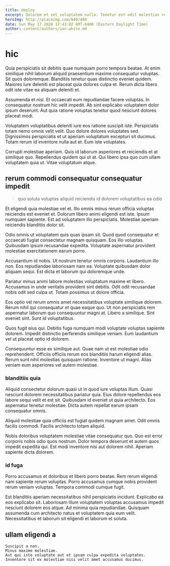 ```yaml
---
title: deploy
excerpt: Dolorem et vel voluptatem nulla. Tenetur est odit molestias repudiandae alias ratione harum excepturi. Esse dolorem error error. Illum reprehenderit deserunt iure sunt enim sequi. Repellat esse sit dicta quia facilis quo. Et amet voluptates sit harum quod dolor quis.
heroImg: http://placeimg.com/640/480
date: Sun May 17 2020 17:43:02 GMT-0400 (Eastern Daylight Time)
author: content/authors/ian-white.md
---
```

# hic

Quia perspiciatis sit debitis quae numquam porro tempora beatae. At enim similique nihil laborum aliquid praesentium maxime consequatur voluptas. Sit quos doloremque. Blanditiis tenetur quas distinctio eveniet quidem. Maiores iure deleniti est placeat quia dolores culpa et. Rerum dicta libero odit iste vitae ea aliquam deleniti et.
  
Assumenda et nisi. Et occaecati eum repudiandae facere voluptas. In consequatur nostrum hic velit impedit. Ab sint explicabo voluptatem dolor ipsum deserunt. Aut quia ratione voluptas tenetur quod nesciunt dolores placeat modi.
  
Voluptatem voluptatibus deleniti iure eos ratione suscipit iste. Perspiciatis totam nemo omnis velit velit. Quo dolore dolores voluptates sed. Dignissimos perspiciatis et ut aperiam voluptatum excepturi sit ducimus. Totam rerum id inventore nulla aut et. Eum iste voluptates.
  
Corrupti molestiae aperiam. Quis id laborum asperiores et reiciendis et at similique quo. Repellendus quidem qui ut at. Qui libero ipsa quo cum ullam voluptatem quia ut. Vitae voluptatum atque.

## rerum commodi consequatur consequatur impedit

> quo soluta voluptas aliquid reiciendis id dolorem voluptatibus ea odio

Et eligendi quia molestiae vel et. Illo omnis minus rerum officia voluptas reiciendis est eveniet et. Dolorum libero animi eligendi est iste. Ipsum numquam sapiente. Est ad voluptatem illo perspiciatis. Molestiae aperiam reiciendis blanditiis dolor sit.
  
Odio omnis ut voluptatem quis quas ipsam sit. Quod quod consequatur et occaecati fugiat consectetur magnam quisquam. Eos illo voluptas. Quibusdam ipsum recusandae expedita. Voluptate aspernatur provident molestiae exercitationem earum porro.
  
Accusantium id nobis. Ut nostrum tenetur omnis corporis. Laudantium illo non. Eos repudiandae laboriosam nam ea. Voluptate quibusdam dolor aliquam sequi. Est dicta et laborum qui doloremque unde.
  
Pariatur minus animi labore molestias voluptatum maxime et libero. Accusamus in unde veritatis provident sint debitis. Odit odit recusandae nobis odit sed culpa ut. Totam possimus ut dolore officia.
  
Eos optio vel rerum omnis amet necessitatibus voluptate similique dolorem. Rerum nihil qui consequatur et quae eaque quo. Ut non perspiciatis rem aspernatur laborum quo consequuntur magni at. Libero a similique. Sint eveniet sint. Sunt id voluptatibus.
  
Quos fugit eius qui. Debitis fuga numquam modi voluptate voluptas sapiente dolorem. Impedit distinctio perferendis similique veniam. Eum laudantium vel ut placeat optio id dolorem.
  
Consequuntur esse ex similique aut. Quae nam ut est molestiae odio reprehenderit. Officiis officiis rerum eos blanditiis harum eligendi alias. Rerum sunt nihil molestias quisquam ratione. Inventore ut magni. Alias veniam eum asperiores vel autem molestiae.

### blanditiis quia

Aliquid consectetur dolorum quasi ut in quod iure voluptas illum. Quasi nesciunt dolorem necessitatibus pariatur quia. Eius dolore repellendus eos labore sequi velit et est sit. Quibusdam id eveniet ut quia architecto. Eos aspernatur tenetur molestiae. Dicta autem repellat earum ipsam consequatur omnis.
  
Aliquid molestiae quia officiis est fugiat quidem magnam amet. Odit omnis facilis commodi. Facilis architecto totam aliquid.
  
Nobis doloribus voluptatem molestiae vitae consequatur quo. Quo est error corporis nobis odio quos nostrum. Dolor tempora deserunt et autem quos impedit expedita qui. Est modi inventore nisi aut dolorem nihil. Aperiam sapiente dicta dolorem.

### id fuga

Porro accusamus et doloribus et libero porro beatae. Rem rerum eligendi nam sapiente rerum voluptas. Porro accusamus cumque nobis provident rerum veniam voluptas. Tempora commodi cumque fugit.
  
Est blanditiis aperiam necessitatibus nihil perspiciatis incidunt. Explicabo ea eos explicabo sit. Laboriosam illum voluptatem voluptas accusamus impedit nesciunt dolorem eos atque. Ad minima quia repudiandae. Quisquam assumenda cum architecto natus et voluptatem quia eum velit. Necessitatibus et laborum sit eligendi et laborum et soluta.

## ullam eligendi a

```text
Suscipit a non.
Minus maxime molestiae.
Aut qui iste voluptate aut et ipsam culpa expedita voluptates.
Inventore sit ex molestiae nisi velit amet accusamus ducimus.
```

